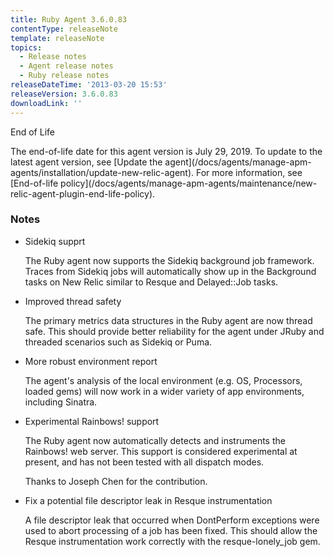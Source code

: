 ```yaml
---
title: Ruby Agent 3.6.0.83
contentType: releaseNote
template: releaseNote
topics:
  - Release notes
  - Agent release notes
  - Ruby release notes
releaseDateTime: '2013-03-20 15:53'
releaseVersion: 3.6.0.83
downloadLink: ''
---
```


End of Life

<Callout variant="important">
  The end-of-life date for this agent version is July 29, 2019. To update to the latest agent version, see [Update the agent](/docs/agents/manage-apm-agents/installation/update-new-relic-agent). For more information, see [End-of-life policy](/docs/agents/manage-apm-agents/maintenance/new-relic-agent-plugin-end-life-policy).
</Callout>

### Notes

* Sidekiq supprt

  The Ruby agent now supports the Sidekiq background job framework. Traces from Sidekiq jobs will automatically show up in the Background tasks on New Relic similar to Resque and Delayed::Job tasks.
* Improved thread safety

  The primary metrics data structures in the Ruby agent are now thread safe. This should provide better reliability for the agent under JRuby and threaded scenarios such as Sidekiq or Puma.
* More robust environment report

  The agent's analysis of the local environment (e.g. OS, Processors, loaded gems) will now work in a wider variety of app environments, including Sinatra.
* Experimental Rainbows! support

  The Ruby agent now automatically detects and instruments the Rainbows! web server. This support is considered experimental at present, and has not been tested with all dispatch modes.

  Thanks to Joseph Chen for the contribution.
* Fix a potential file descriptor leak in Resque instrumentation

  A file descriptor leak that occurred when DontPerform exceptions were used to abort processing of a job has been fixed. This should allow the Resque instrumentation work correctly with the resque-lonely_job gem.

